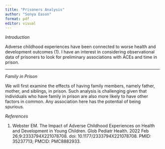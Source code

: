 ```yaml
---
title: "Prisoners Analysis"
author: "Sonya Eason"
format: pdf
editor: visual
---
```


*Introduction*

Adverse childhood experiences have been connected to worse health and development outcomes (1). I have an interest in considering observational data of prisoners to look for preliminary associations with ACEs and time in prison.

------------------------------------------------------------------------

*Family in Prison*

We will first examine the effects of having family members, namely father, mother, and siblings, in prison. Such analysis is challenging given that individuals who have family in prison are also more likely to have other factors in common. Any association here has the potential of being spurious.

*References*

1.  Webster EM. The Impact of Adverse Childhood Experiences on Health and Development in Young Children. Glob Pediatr Health. 2022 Feb 26;9:2333794X221078708. doi: 10.1177/2333794X221078708. PMID: 35237713; PMCID: PMC8882933.
